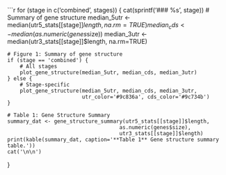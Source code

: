 ```r
for (stage in c('combined', stages)) {
	cat(sprintf('\n### %s\n\n', stage))
	# Summary of gene structure
	median_5utr <- median(utr5_stats[[stage]]$length, na.rm=TRUE)
	median_cds  <- median(as.numeric(genes$size))
	median_3utr <- median(utr3_stats[[stage]]$length, na.rm=TRUE)

	# Figure 1: Summary of gene structure
	if (stage == 'combined') {
		# All stages
		plot_gene_structure(median_5utr, median_cds, median_3utr)
	} else {
		# Stage-specific
		plot_gene_structure(median_5utr, median_cds, median_3utr,
                            utr_color='#9c836a', cds_color='#9c734b')
	}

	# Table 1: Gene Structure Summary
	summary_dat <- gene_structure_summary(utr5_stats[[stage]]$length,
										as.numeric(genes$size),
										utr3_stats[[stage]]$length)
	print(kable(summary_dat, caption='**Table 1** Gene structure summary table.'))
	cat('\n\n')
}
